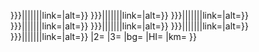<includeonly>{{BSrow-replace
|1={{BS-overlap|border={{{border|}}}|{{{PX|{{BSpx}}}}}|{{{1|}}}|{{{O1|}}}|{{{O12|}}}|{{{O13|}}}|{{{O14|}}}|{{{O15|}}}|link={{{L1|file:}}}|alt={{{alt1|#default}}}}}
{{BS-overlap|border={{{border|}}}|{{{PX2|{{#if: {{{PX|}}}|{{{PX}}}|{{BSpx}}}}}}}|{{{2|}}}|{{{O2|}}}|{{{O22|}}}|{{{O23|}}}|{{{O24|}}}|{{{O25|}}}|link={{{L2|file:}}}|alt={{{alt2|#default}}}}}
{{BS-overlap|border={{{border|}}}|{{{PX3|{{#if: {{{PX|}}}|{{{PX}}}|{{BSpx}}}}}}}|{{{3|}}}|{{{O3|}}}|{{{O32|}}}|{{{O33|}}}|{{{O34|}}}|{{{O35|}}}|link={{{L3|file:}}}|alt={{{alt3|#default}}}}}
{{BS-overlap|border={{{border|}}}|{{{PX4|{{#if: {{{PX|}}}|{{{PX}}}|{{BSpx}}}}}}}|{{{4|}}}|{{{O4|}}}|{{{O42|}}}|{{{O43|}}}|{{{O44|}}}|{{{O45|}}}|link={{{L4|file:}}}|alt={{{alt4|#default}}}}}
{{BS-overlap|border={{{border|}}}|{{{PX5|{{#if: {{{PX|}}}|{{{PX}}}|{{BSpx}}}}}}}|{{{5|}}}|{{{O5|}}}|{{{O52|}}}|{{{O53|}}}|{{{O54|}}}|{{{O55|}}}|link={{{L5|file:}}}|alt={{{alt5|#default}}}}}
{{BS-overlap|border={{{border|}}}|{{{PX6|{{#if: {{{PX|}}}|{{{PX}}}|{{BSpx}}}}}}}|{{{6|}}}|{{{O6|}}}|{{{O62|}}}|{{{O63|}}}|{{{O64|}}}|{{{O65|}}}|link={{{L6|file:}}}|alt={{{alt6|#default}}}}}
{{BS-overlap|border={{{border|}}}|{{{PX7|{{#if: {{{PX|}}}|{{{PX}}}|{{BSpx}}}}}}}|{{{7|}}}|{{{O7|}}}|{{{O72|}}}|{{{O73|}}}|{{{O74|}}}|{{{O75|}}}|link={{{L7|file:}}}|alt={{{alt7|#default}}}}}
{{BS-overlap|border={{{border|}}}|{{{PX8|{{#if: {{{PX|}}}|{{{PX}}}|{{BSpx}}}}}}}|{{{8|}}}|{{{O8|}}}|{{{O82|}}}|{{{O83|}}}|{{{O84|}}}|{{{O85|}}}|link={{{L8|file:}}}|alt={{{alt8|#default}}}}}
|2={{{9|}}}
|3={{{10|}}}
|bg={{{bg|}}}
|HI={{{HI|}}}
|km={{{km|}}}
}}</includeonly><noinclude>
{{doc|Template:BS-replace/doc}}
</noinclude>